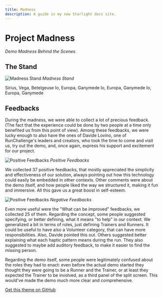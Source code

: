 ```yaml
---
title: Madness
description: A guide in my new Starlight docs site.
---
```




# Project Madness

<Vimeo vimeoId="895001344">_Demo Madness Behind the Scenes_</Vimeo>

## The Stand

![Madness Stand](../../../assets/img/madness/Madness_Stand.png)
_Madness Stand_

<Tabs>
  <TabItem label="01 - Intro">Sirius, Vega, Betelgeuse</TabItem>
  <TabItem label="02 - Poster">Io, Europa, Ganymede</TabItem>
  <TabItem label="03 - Demo">Io, Europa, Ganymede</TabItem>
  <TabItem label="04 - Feedbacks">Io, Europa, Ganymede</TabItem>
</Tabs>

## Feedbacks

During the madness, we were able to collect a lot of precious feedback. (The fact that the experience could be done by two people at a time only benefited us from this point of view). Among these feedbacks, we were lucky enough to also have the ones of Davide Lovino, one of RunChallenge's leaders and creators, who took the time to come and visit us, try out the demo, and, once again, express his support and excitement for our project.

![Positive Feedbacks](../../../assets/img/madness/Feedback_Good_A3.png)
_Positive Feedbacks_

We collected 37 positive feedbacks, that mostly appreciated the simplicity and effectiveness of our solution, always pointing out how this technology could easily be embedded in other contexts. Other comments were about the demo itself, and how people liked the way we structured it, making it fun and immersive.
All this gave us a great boost in self-esteem.

![Positive Feedbacks](../../../assets/img/madness/Feedback_Bad_A3.png)
_Negative Feedbacks_

Even more useful were the "What can be improved" feedbacks, we collected 25 of them.
Regarding the concept, some people suggested specifying, or better defining, what it means "to help" in our context. We generalized a bit in terms of roles, just defining Trainers and Runners. It could be useful to have also a Volunteer category, that can have more responsibilities. Also, Davide pointed this out.
Others suggested better explaining what each haptic pattern means during the run. They also suggested to maybe add auditory feedback, to make it easier to find the missing person.

Regarding the demo itself, some people were legitimately confused about the roles they had to enact: even before the actual demo started they thought they were going to be a Runner and the Trainer, or at least they expected the Trainer to be involved, as a third panel of the split screen. This would've made the demo much more clear and comprehensive.

[Get this theme on GitHub](https://github.com/markteekman/accessible-astro-starter)
